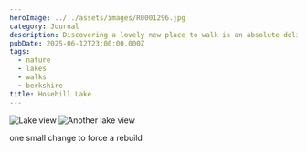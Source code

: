 ```yaml
---
heroImage: ../../assets/images/R0001296.jpg
category: Journal
description: Discovering a lovely new place to walk is an absolute delight
pubDate: 2025-06-12T23:00:00.000Z
tags:
  - nature
  - lakes
  - walks
  - berkshire
title: Hosehill Lake
---
```


![Lake view](/images/R0001296.jpg)
![Another lake view](/images/R0001297.jpg)

one small change to force a rebuild
